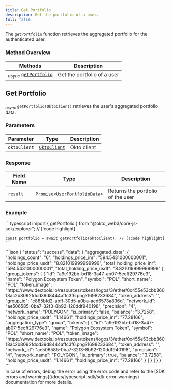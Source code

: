 ```yaml
---
title: Get Portfolio
description: Get the portfolio of a user.
full: false
---
```




The `getPortfolio` function retrieves the aggregated portfolio for the authenticated user.

<ChainSupportStatus 
/>

### Method Overview

| Methods                                                                         | Description                          |                 
|---------------------------------------------------------------------------------|--------------------------------------|
| <sub><i>async</i></sub> [`getPortfolio`](#get-portfolio) | Get the portfolio of a user |

<div className="method-box">

## Get Portfolio

<sub><i>async</i></sub> `getPortfolio(OktoClient)` retrieves the user's aggregated portfolio data.

### Parameters

| Parameter   | Type                        | Description                            | 
|-------------|-----------------------------|----------------------------------------|
| `oktoClient` | [`OktoClient`](/docs/typescript-sdk/technical-reference#models) | Okto client |                                        |

### Response

<Callout title="Success Response">

| Field Name | Type                  | Description                                   | 
|------------|-----------------------|-----------------------------------------------|
| `result`   | [`Promise<UserPortfolioData>`](/docs/typescript-sdk/technical-reference#models) | Returns the portfolio of the user | 

</Callout>

### Example

<Accordions>
<Accordion title="Usage">
<Tabs items={['Typescript']}>
  <Tab value="Typescript">
    ```typescript
    import { getPortfolio } from "@okto_web3/core-js-sdk/explorer"; // [!code highlight]
    
    const portfolio = await getPortfolio(oktoClient); // [!code highlight]
    ```
  </Tab>
</Tabs>
</Accordion>

<Accordion title="Success Response">
```json
{
    "status": "success",
    "data": {
        "aggregated_data": {
            "holdings_count": "6",
            "holdings_price_inr": "594.5431000000001",
            "holdings_price_usdt": "8.821019999999999",
            "total_holding_price_inr": "594.5431000000001",
            "total_holding_price_usdt": "8.821019999999999"
        },
        "group_tokens": [
            {
                "id": "a9e192bb-bd18-3a47-ab07-5ecff29776e3",
                "name": "Polygon Ecosystem Token",
                "symbol": "POL",
                "short_name": "POL",
                "token_image": "https://www.dextools.io/resources/tokens/logos/3/ether/0x455e53cbb86018ac2b8092fdcd39d8444affc3f6.png?1698233684",
                "token_address": "",
                "group_id": "c885bfd2-abff-30d5-a0ba-aed6573a836d",
                "network_id": "ae506585-0ba7-32f3-8b92-120ddf940198",
                "precision": "4",
                "network_name": "POLYGON",
                "is_primary": false,
                "balance": "3.7258",
                "holdings_price_usdt": "1.14661",
                "holdings_price_inr": "77.28166",
                "aggregation_type": "group",
                "tokens": [
                    {
                        "id": "a9e192bb-bd18-3a47-ab07-5ecff29776e3",
                        "name": "Polygon Ecosystem Token",
                        "symbol": "POL",
                        "short_name": "POL",
                        "token_image": "https://www.dextools.io/resources/tokens/logos/3/ether/0x455e53cbb86018ac2b8092fdcd39d8444affc3f6.png?1698233684",
                        "token_address": "",
                        "network_id": "ae506585-0ba7-32f3-8b92-120ddf940198",
                        "precision": "4",
                        "network_name": "POLYGON",
                        "is_primary": true,
                        "balance": "3.7258",
                        "holdings_price_usdt": "1.14661",
                        "holdings_price_inr": "77.28166"
                    }
                ]
            }
        ]
    }
}
```
</Accordion>
</Accordions>

</div>

<Callout title="Note">
In case of errors, debug the error using the error code and refer to the [SDK errors and warnings](/docs/typescript-sdk/sdk-error-warnings) documentation for more details.
</Callout>